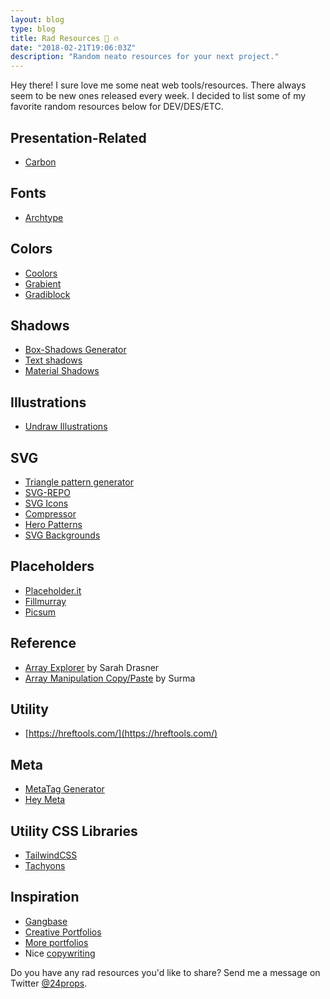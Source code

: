 ```yaml
---
layout: blog
type: blog
title: Rad Resources 💯 🔥
date: "2018-02-21T19:06:03Z"
description: "Random neato resources for your next project."
---
```


Hey there! I sure love me some neat web tools/resources. There always seem to be new ones released every week. I decided to list some of my favorite random resources below for DEV/DES/ETC.

## Presentation-Related

- [Carbon](https://carbon.now.sh)

## Fonts

- [Archtype](https://archetypeapp.com/)

## Colors

- [Coolors](https://coolors.co/)
- [Grabient](https://www.grabient.com/)
- [Gradiblock](https://gradiblock.com/)

## Shadows

- [Box-Shadows Generator](https://www.cssmatic.com/box-shadow)
- [Text shadows](https://css3gen.com/text-shadow/)
- [Material Shadows](https://codepen.io/sdthornton/pen/wBZdXq)

## Illustrations

- [Undraw Illustrations](https://undraw.co/illustrations)

## SVG

- [Triangle pattern generator](http://qrohlf.com/trianglify/)
- [SVG-REPO](https://www.svgrepo.com/)
- [SVG Icons](http://www.heroicons.com/)
- [Compressor](https://jakearchibald.github.io/svgomg/)
- [Hero Patterns](http://www.heropatterns.com/)
- [SVG Backgrounds](https://www.svgbackgrounds.com/)

## Placeholders

- [Placeholder.it](http://via.placeholder.com/350x150)
- [Fillmurray](http://www.fillmurray.com/)
- [Picsum](https://picsum.photos/)

## Reference

- [Array Explorer](https://sdras.github.io/array-explorer/) by Sarah Drasner
- [Array Manipulation Copy/Paste](https://surma.github.io/underdash/) by Surma

## Utility

- [https://hreftools.com/](https://hreftools.com/)

## Meta

- [MetaTag Generator](https://megatags.co/#generate-tags)
- [Hey Meta](http://www.heymeta.com/url/www.modayil.me)

## Utility CSS Libraries

- [TailwindCSS](https://tailwindcss.com/)
- [Tachyons](http://tachyons.io/#principles)

## Inspiration

- [Gangbase](https://gangbase.design/)
- [Creative Portfolios](http://www.creative-portfolios.com/)
- [More portfolios](http://bestfolios.com/)
- Nice [copywriting](http://heynishi.com/)

Do you have any rad resources you'd like to share? Send me a message on Twitter [@24props](https://twitter.com/24props).
